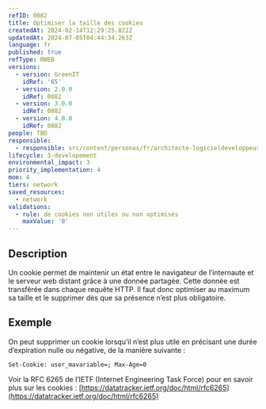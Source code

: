 ```yaml
---
refID: 0082
title: Optimiser la taille des cookies
createdAt: 2024-02-14T12:29:25.822Z
updatedAt: 2024-07-05T04:44:34.263Z
language: fr
published: true
refType: RWEB
versions:
  - version: GreenIT
    idRef: '65'
  - version: 2.0.0
    idRef: 0082
  - version: 3.0.0
    idRef: 0082
  - version: 4.0.0
    idRef: 0082
people: TBD
responsible:
  - responsible: src/content/personas/fr/architecte-logicieldeveloppeur.mdx
lifecycle: 3-developement
environmental_impact: 3
priority_implementation: 4
moe: 4
tiers: network
saved_resources:
  - network
validations:
  - rule: de cookies non utiles ou non optimisés
    maxValue: '0'
---
```


## Description

Un cookie permet de maintenir un état entre le navigateur de l’internaute et le serveur web distant grâce à une donnée partagée.
Cette donnée est transférée dans chaque requête HTTP.
Il faut donc optimiser au maximum sa taille et le supprimer dès que sa présence n’est plus obligatoire.

## Exemple

On peut supprimer un cookie lorsqu’il n’est plus utile en précisant une durée d’expiration nulle ou négative, de la manière suivante :

```
Set-Cookie: user_mavariable=; Max-Age=0
```

Voir la RFC 6265 de l’IETF (Internet Engineering Task Force) pour en savoir plus sur les cookies :
[https://datatracker.ietf.org/doc/html/rfc6265](https://datatracker.ietf.org/doc/html/rfc6265)
